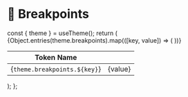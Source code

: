 
<Meta title="Tokens/Breakpoints" />

# 📏 Breakpoints

  const { theme } = useTheme();
  return (
    <table>
      <thead>
        <tr>
          <th>Token Name</th>
          <th />
        </tr>
      </thead>
      <tbody>
        {Object.entries(theme.breakpoints).map(([key, value]) => (
          <tr key={key}>
            <td>{`theme.breakpoints.${key}`}</td>
            <td>{value}</td>
          </tr>
        ))}
      </tbody>
    </table>
  );
};

<Breakpoints />
